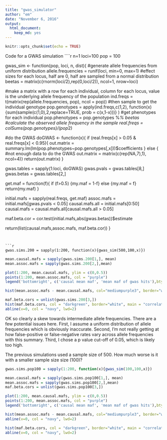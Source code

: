 ```yaml
---
title: "gwas_simulator"
author: "em"
date: "November 6, 2016"
output:
  html_document:
    keep_md: yes
---
```


```r
knitr::opts_chunk$set(echo = TRUE)
```

Code for a GWAS simulation
````r
n=1
loci=100
pop = 100

gwas_sim <- function(pop, loci, n, dist){
  #generate allele frequencies from uniform distribution
allele.frequencies = runif(loci, min=0, max=1) 
#effect sizes for each locus, half are 0, half are sampled from a normal distribution
beetas = matrix(c(rnorm(loci/2),rep(0,loci/2)), ncol=1, nrow=loci) 

#make a matrix with a row for each individual, column for each locus, value is the underlying allele frequency of the population
ind.freqs = t(matrix(rep(allele.frequencies, pop), ncol = pop))
#then sample to get the individual genotype
pop.genotypes = apply(ind.freqs,c(1,2), function(x){sum(sample(c(1,0),2,replace=TRUE, prob = c(x,1-x)))} )
#get phenotypes for each individual
pop.phenotypes = pop.genotypes %*% beetas
#calculate the observed allele frequency in the sample
real.freqs = colSums(pop.genotypes)/(pop*2) 


#do the GWAS
doGWAS <- function(x){
  if (real.freqs[x] > 0.05 & real.freqs[x] < 0.95){ 
    out.matrix = summary.lm(lm(pop.phenotypes~pop.genotypes[,x]))$coefficients }
  else { #not enough data to do the GWAS
    out.matrix = matrix(c(rep(NA,7),1), ncol=4)}
  return(out.matrix)
}

gwas.tables = sapply(1:loci, doGWAS)
gwas.pvals = gwas.tables[8,]
gwas.betas = gwas.tables[2,]

get.maf = function(f){
if (f>0.5) {my.maf = 1-f}
else {my.maf = f}
return(my.maf)
}

initial.mafs = sapply(real.freqs, get.maf)
assoc.mafs = initial.mafs[gwas.pvals < 0.05]
causal.mafs.all = initial.mafs[0:50]
causal.mafs = causal.mafs.all[causal.mafs.all > 0.05]

maf.beta.cor = cor.test(initial.mafs,abs(gwas.betas))$estimate

   return(list(causal.mafs,assoc.mafs, maf.beta.cor))
}
```


```r
gwas.sims.200 = sapply(1:200, function(x){gwas_sim(500,100,x)})
```

```r

mean.causal.mafs = sapply(gwas.sims.200[1,], mean)
mean.assoc.mafs = sapply(gwas.sims.200[2,],mean)

plot(1:200, mean.causal.mafs, ylim = c(0,0.5))
points(1:200, mean.assoc.mafs, col = "purple")
legend('bottomright', c('causal mean maf', 'mean maf of gwas hits'),bty="n", col = c("black","purple"), pch=1)

hist(mean.assoc.mafs - mean.causal.mafs, col="mediumpurple3", border="white")

maf.beta.cors = unlist(gwas.sims.200[3,])
hist(maf.beta.cors, col = "darkgreen", border="white", main = "correlations between maf and abs(beta)", xlab = "")
abline(v=0, col = "navy", lwd=2)
```

OK so clearly a skew towards intermediate allele frequencies. There are a few potential issues here. First, I assume a uniform distribution of allele frequencies which is obviously inaccurate. Second, I'm not really getting at how false-positive or false-negative rates vary across allele frequencies with this summary. Third, I chose a p value cut-off of 0.05, which is likely too high.

The previous simulations used a sample size of 500. How much worse is it with a smaller sample size size (100)?
```r
gwas.sims.pop100 = sapply(1:200, function(x){gwas_sim(100,100,x)})
```

```r
mean.causal.mafs = sapply(gwas.sims.pop100[1,], mean)
mean.assoc.mafs = sapply(gwas.sims.pop100[2,],mean)
maf.beta.cors = unlist(gwas.sims.pop100[3,])

plot(1:200, mean.causal.mafs, ylim = c(0,0.5))
points(1:200, mean.assoc.mafs, col = "purple")
legend('bottomright', c('causal mean maf', 'mean maf of gwas hits'),bty="n", col = c("black","purple"), pch=1)

hist(mean.assoc.mafs - mean.causal.mafs, col="mediumpurple3", border="white")
abline(v=0, col = "navy", lwd=2)

hist(maf.beta.cors, col = "darkgreen", border="white", main = "correlations between maf and abs(beta)", xlab = "")
abline(v=0, col = "navy", lwd=2)
```